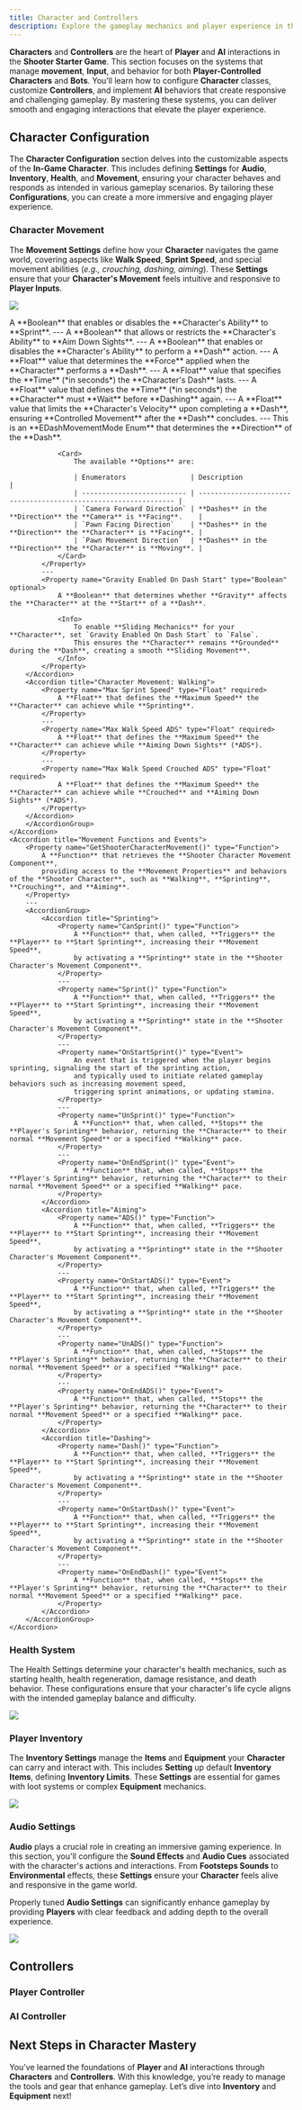 ```yaml
---
title: Character and Controllers
description: Explore the gameplay mechanics and player experience in the development build of the Shooter Starter Game.
---
```


**Characters** and **Controllers** are the heart of **Player** and **AI** interactions in the **Shooter Starter Game**.
This section focuses on the systems that manage **movement**, **Input**, and behavior for both **Player-Controlled Characters** and **Bots**.
You’ll learn how to configure **Character** classes, customize **Controllers**, and implement **AI** behaviors that create responsive and challenging gameplay.
By mastering these systems, you can deliver smooth and engaging interactions that elevate the player experience.

## Character Configuration

The **Character Configuration** section delves into the customizable aspects of the **In-Game Character**.
This includes defining **Settings** for **Audio**, **Inventory**, **Health**, and **Movement**, ensuring your character behaves and responds as intended in various gameplay scenarios.
By tailoring these **Configurations**, you can create a more immersive and engaging player experience.

### Character Movement

The **Movement Settings** define how your **Character** navigates the game world, covering aspects like **Walk Speed**, **Sprint Speed**, and special movement abilities (*e.g., crouching, dashing, aiming*).
These **Settings** ensure that your **Character's Movement** feels intuitive and responsive to **Player Inputs**.

![](/assets/character-and-controllers/character_settings.png)

<AccordionGroup>
    <Accordion title="Movement Properties">
        <Property name="Can Sprint" type="Boolean" optional>
            A **Boolean** that enables or disables the **Character's Ability** to **Sprint**.
        </Property>
        ---
        <Property name="Can ADS" type="Boolean" optional>
            A **Boolean** that allows or restricts the **Character's Ability** to **Aim Down Sights**.
        </Property>
        ---
        <Property name="Can Dash" type="Boolean" optional>
            A **Boolean** that enables or disables the **Character's Ability** to perform a **Dash** action.
        </Property>
        ---
        <AccordionGroup>
        <Accordion title="Character Movement: Dashing">
            <Property name="Dash Strenght" type="Float" required>
                A **Float** value that determines the **Force** applied when the **Character** performs a **Dash**.
            </Property>
            ---
            <Property name="Dash Duration" type="Float" required>
                A **Float** value that specifies the **Time** (*in seconds*) the **Character's Dash** lasts.
            </Property>
            ---
            <Property name="Dash Cooldown Duration" type="Float" required>
                A **Float** value that defines the **Time** (*in seconds*) the **Character** must **Wait** before **Dashing** again.
            </Property>
            ---
            <Property name="Clamp Velocity On Dash Start" type="Float" required>
                A **Float** value that limits the **Character's Velocity** upon completing a **Dash**, ensuring **Controlled Movement** after the **Dash** concludes.
            </Property>
            ---
            <Property name="Dash Movement Mode" type="Enum" required>
                This is an **EDashMovementMode Enum** that determines the **Direction** of the **Dash**.

                <Card>
                    The available **Options** are:

                    | Enumerators                | Description                                                      |
                    | -------------------------- | ---------------------------------------------------------------- |
                    | `Camera Forward Direction` | **Dashes** in the **Direction** the **Camera** is **Facing**.    |
                    | `Pawn Facing Direction`    | **Dashes** in the **Direction** the **Character** is **Facing**. |
                    | `Pawn Movement Direction`  | **Dashes** in the **Direction** the **Character** is **Moving**. |
                </Card>
            </Property>
            ---
            <Property name="Gravity Enabled On Dash Start" type="Boolean" optional>
                A **Boolean** that determines whether **Gravity** affects the **Character** at the **Start** of a **Dash**.

                <Info>
                    To enable **Sliding Mechanics** for your **Character**, set `Gravity Enabled On Dash Start` to `False`.
                    This ensures the **Character** remains **Grounded** during the **Dash**, creating a smooth **Sliding Movement**.
                </Info>
            </Property>    
        </Accordion>
        <Accordion title="Character Movement: Walking">
            <Property name="Max Sprint Speed" type="Float" required>
                A **Float** that defines the **Maximum Speed** the **Character** can achieve while **Sprinting**.
            </Property>
            ---
            <Property name="Max Walk Speed ADS" type="Float" required>
                A **Float** that defines the **Maximum Speed** the **Character** can achieve while **Aiming Down Sights** (*ADS*).
            </Property>
            ---
            <Property name="Max Walk Speed Crouched ADS" type="Float" required>
                A **Float** that defines the **Maximum Speed** the **Character** can achieve while **Crouched** and **Aiming Down Sights** (*ADS*).
            </Property>
        </Accordion>
        </AccordionGroup>
    </Accordion>
    <Accordion title="Movement Functions and Events">
        <Property name="GetShooterCharacterMovement()" type="Function">
            A **Function** that retrieves the **Shooter Character Movement Component**,
            providing access to the **Movement Properties** and behaviors of the **Shooter Character**, such as **Walking**, **Sprinting**, **Crouching**, and **Aiming**.
        </Property>
        ---
        <AccordionGroup>
            <Accordion title="Sprinting">
                <Property name="CanSprint()" type="Function">
                    A **Function** that, when called, **Triggers** the **Player** to **Start Sprinting**, increasing their **Movement Speed**,
                    by activating a **Sprinting** state in the **Shooter Character's Movement Component**.
                </Property>
                ---
                <Property name="Sprint()" type="Function">
                    A **Function** that, when called, **Triggers** the **Player** to **Start Sprinting**, increasing their **Movement Speed**,
                    by activating a **Sprinting** state in the **Shooter Character's Movement Component**.
                </Property>
                ---
                <Property name="OnStartSprint()" type="Event">
                    An event that is triggered when the player begins sprinting, signaling the start of the sprinting action,
                    and typically used to initiate related gameplay behaviors such as increasing movement speed,
                    triggering sprint animations, or updating stamina.
                </Property>
                ---
                <Property name="UnSprint()" type="Function">
                    A **Function** that, when called, **Stops** the **Player's Sprinting** behavior, returning the **Character** to their normal **Movement Speed** or a specified **Walking** pace.
                </Property>
                ---
                <Property name="OnEndSprint()" type="Event">
                    A **Function** that, when called, **Stops** the **Player's Sprinting** behavior, returning the **Character** to their normal **Movement Speed** or a specified **Walking** pace.
                </Property>
            </Accordion>
            <Accordion title="Aiming">
                <Property name="ADS()" type="Function">
                    A **Function** that, when called, **Triggers** the **Player** to **Start Sprinting**, increasing their **Movement Speed**,
                    by activating a **Sprinting** state in the **Shooter Character's Movement Component**.
                </Property>
                ---
                <Property name="OnStartADS()" type="Event">
                    A **Function** that, when called, **Triggers** the **Player** to **Start Sprinting**, increasing their **Movement Speed**,
                    by activating a **Sprinting** state in the **Shooter Character's Movement Component**.
                </Property>
                ---
                <Property name="UnADS()" type="Function">
                    A **Function** that, when called, **Stops** the **Player's Sprinting** behavior, returning the **Character** to their normal **Movement Speed** or a specified **Walking** pace.
                </Property>
                ---
                <Property name="OnEndADS()" type="Event">
                    A **Function** that, when called, **Stops** the **Player's Sprinting** behavior, returning the **Character** to their normal **Movement Speed** or a specified **Walking** pace.
                </Property>
            </Accordion>
            <Accordion title="Dashing">
                <Property name="Dash()" type="Function">
                    A **Function** that, when called, **Triggers** the **Player** to **Start Sprinting**, increasing their **Movement Speed**,
                    by activating a **Sprinting** state in the **Shooter Character's Movement Component**.
                </Property>
                ---
                <Property name="OnStartDash()" type="Event">
                    A **Function** that, when called, **Triggers** the **Player** to **Start Sprinting**, increasing their **Movement Speed**,
                    by activating a **Sprinting** state in the **Shooter Character's Movement Component**.
                </Property>
                ---
                <Property name="OnEndDash()" type="Event">
                    A **Function** that, when called, **Stops** the **Player's Sprinting** behavior, returning the **Character** to their normal **Movement Speed** or a specified **Walking** pace.
                </Property>
            </Accordion>
        </AccordionGroup>
    </Accordion>
</AccordionGroup>

### Health System

The Health Settings determine your character's health mechanics, such as starting health, health regeneration, damage resistance, and death behavior.
These configurations ensure that your character's life cycle aligns with the intended gameplay balance and difficulty.

![](/assets/character-and-controllers/character_settings_health.png)

### Player Inventory

The **Inventory Settings** manage the **Items** and **Equipment** your **Character** can carry and interact with.
This includes **Setting** up default **Inventory Items**, defining **Inventory Limits**.
These **Settings** are essential for games with loot systems or complex **Equipment** mechanics.

![](/assets/character-and-controllers/character_inventory.png)

### Audio Settings

**Audio** plays a crucial role in creating an immersive gaming experience.
In this section, you'll configure the **Sound Effects** and **Audio Cues** associated with the character's actions and interactions.
From **Footsteps Sounds** to **Environmental** effects, these **Settings** ensure your **Character** feels alive and responsive in the game world.

Properly tuned **Audio Settings** can significantly enhance gameplay by providing **Players** with clear feedback and adding depth to the overall experience.

![](/assets/character-and-controllers/character_audio.png)

## Controllers
### Player Controller
### AI Controller

## Next Steps in Character Mastery

You’ve learned the foundations of **Player** and **AI** interactions through **Characters** and **Controllers**.
With this knowledge, you’re ready to manage the tools and gear that enhance gameplay.
Let’s dive into **Inventory** and **Equipment** next!
